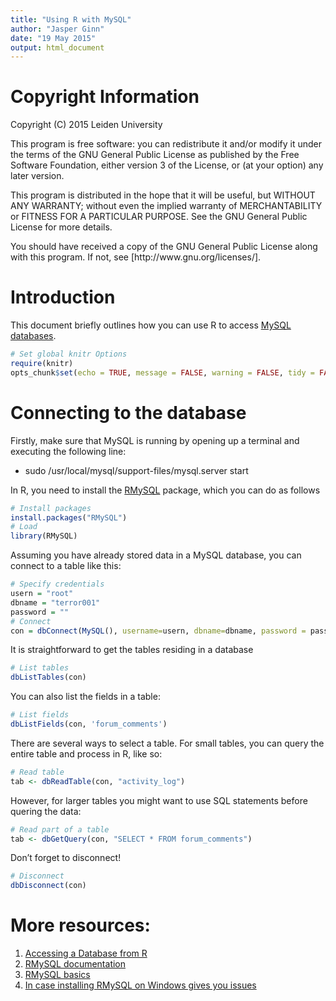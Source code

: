 ```yaml
---
title: "Using R with MySQL"
author: "Jasper Ginn"
date: "19 May 2015"
output: html_document
---
```


# Copyright Information

Copyright (C) 2015  Leiden University

This program is free software: you can redistribute it and/or modify
it under the terms of the GNU General Public License as published by
the Free Software Foundation, either version 3 of the License, or
(at your option) any later version.

This program is distributed in the hope that it will be useful,
but WITHOUT ANY WARRANTY; without even the implied warranty of
MERCHANTABILITY or FITNESS FOR A PARTICULAR PURPOSE.  See the
GNU General Public License for more details.

You should have received a copy of the GNU General Public License
along with this program.  If not, see [http://www.gnu.org/licenses/].

# Introduction

This document briefly outlines how you can use R to access [MySQL databases](https://www.mysql.com/).

```r
# Set global knitr Options
require(knitr)
opts_chunk$set(echo = TRUE, message = FALSE, warning = FALSE, tidy = FALSE, results = 'asis')
```

# Connecting to the database

Firstly, make sure that MySQL is running by opening up a terminal and executing the following line:

 - sudo /usr/local/mysql/support-files/mysql.server start

In R, you need to install the [RMySQL](http://cran.r-project.org/web/packages/RMySQL/index.html) package, which you can do as follows

```r
# Install packages
install.packages("RMySQL")
# Load
library(RMySQL)
```

Assuming you have already stored data in a MySQL database, you can connect to a table like this:

```r
# Specify credentials
usern = "root"
dbname = "terror001"
password = ""
# Connect
con = dbConnect(MySQL(), username=usern, dbname=dbname, password = password)
```

It is straightforward to get the tables residing in a database

```r
# List tables
dbListTables(con)
```

You can also list the fields in a table:

```r
# List fields
dbListFields(con, 'forum_comments')
```

There are several ways to select a table. For small tables, you can query the entire table and process in R, like so:

```r
# Read table
tab <- dbReadTable(con, "activity_log")
```

However, for larger tables you might want to use SQL statements before quering the data:

```r
# Read part of a table
tab <- dbGetQuery(con, "SELECT * FROM forum_comments")
```

Don't forget to disconnect!

```r
# Disconnect
dbDisconnect(con)
```

# More resources:

 1. [Accessing a Database from R](http://www.stat.berkeley.edu/~nolan/stat133/Fall05/lectures/SQL-R.pdf)
 2. [RMySQL documentation](http://cran.r-project.org/web/packages/RMySQL/RMySQL.pdf)
 3. [RMySQL basics](https://mkmanu.wordpress.com/2014/07/24/r-and-mysql-a-tutorial-for-beginners/)
 4. [In case installing RMySQL on Windows gives you issues](http://stackoverflow.com/questions/5223113/using-mysql-in-r-for-windows)
